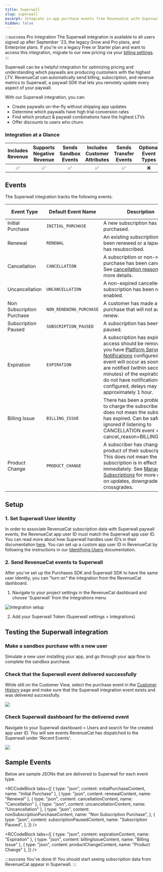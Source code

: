 ```yaml
---
title: Superwall
slug: superwall
excerpt: Integrate in-app purchase events from RevenueCat with Superwall
hidden: false
---
```


:::success Pro Integration
The Superwall integration is available to all users signed up after September '23, the legacy Grow and Pro plans, and Enterprise plans. If you're on a legacy Free or Starter plan and want to access this integration, migrate to our new pricing via your [billing settings](https://app.revenuecat.com/settings/billing).
:::

Superwall can be a helpful integration for optimizing pricing and understanding which paywalls are producing customers with the highest LTV. RevenueCat can automatically send billing, subscription, and revenue metrics to Superwall, a paywall SDK that lets you remotely update every aspect of your paywall.

With our Superwall integration, you can:

- Create paywalls on-the-fly without shipping app updates
- Determine which paywalls have high trial conversion rates
- Find which product & paywall combinations have the highest LTVs
- Offer discounts to users who churn

### Integration at a Glance

| Includes Revenue | Supports Negative Revenue | Sends Sandbox Events | Includes Customer Attributes | Sends Transfer Events | Optional Event Types |
| :--------------: | :-----------------------: | :------------------: | :--------------------------: | :-------------------: | :------------------: |
|        ✅        |            ✅             |          ✅          |              ✅              |          ✅           |          ❌          |

## Events

The Superwall integration tracks the following events:

| Event Type                | Default Event Name      | Description                                                                                                                                                                                                                                                                                                                                 | App Store | Play Store | Amazon | Stripe | Promo |
| ------------------------- | ----------------------- | ------------------------------------------------------------------------------------------------------------------------------------------------------------------------------------------------------------------------------------------------------------------------------------------------------------------------------------------- | --------- | ---------- | ------ | ------ | ----- |
| Initial Purchase          | `INITIAL_PURCHASE`      | A new subscription has been purchased.                                                                                                                                                                                                                                                                                                      | ✅        | ✅         | ✅     | ✅     | ❌    |
| Renewal                   | `RENEWAL`               | An existing subscription has been renewed or a lapsed user has resubscribed.                                                                                                                                                                                                                                                                | ✅        | ✅         | ✅     | ✅     | ❌    |
| Cancellation              | `CANCELLATION`          | A subscription or non-renewing purchase has been cancelled. See [cancellation reasons](/integrations/webhooks/event-types-and-fields#cancellation-and-expiration-reasons) for more details.                                                                                                                                                 | ✅        | ✅         | ✅     | ✅     | ✅    |
| Uncancellation            | `UNCANCELLATION`        | A non-expired cancelled subscription has been re-enabled.                                                                                                                                                                                                                                                                                   | ✅        | ✅         | ✅     | ❌     | ❌    |
| Non Subscription Purchase | `NON_RENEWING_PURCHASE` | A customer has made a purchase that will not auto-renew.                                                                                                                                                                                                                                                                                    | ✅        | ✅         | ✅     | ✅     | ✅    |
| Subscription Paused       | `SUBSCRIPTION_PAUSED`   | A subscription has been paused.                                                                                                                                                                                                                                                                                                             | ❌        | ✅         | ❌     | ❌     | ❌    |
| Expiration                | `EXPIRATION`            | A subscription has expired and access should be removed. If you have [Platform Server Notifications](/platform-resources/server-notifications) configured, this event will occur as soon as we are notified (within seconds to minutes) of the expiration. If you do not have notifications configured, delays may be approximately 1 hour. | ✅        | ✅         | ✅     | ✅     | ✅    |
| Billing Issue             | `BILLING_ISSUE`         | There has been a problem trying to charge the subscriber. This does not mean the subscription has expired. Can be safely ignored if listening to CANCELLATION event + cancel_reason=BILLING_ERROR.                                                                                                                                          | ✅        | ✅         | ✅     | ✅     | ❌    |
| Product Change            | `PRODUCT_CHANGE`        | A subscriber has changed the product of their subscription. This does not mean the new subscription is in effect immediately. See [Managing Subscriptions](/subscription-guidance/managing-subscriptions) for more details on updates, downgrades, and crossgrades.                                                                         | ✅        | ✅         | ❌     | ✅     | ❌    |

## Setup

### 1. Set Superwall User Identity

In order to associate RevenueCat subscription data with Superwall paywall events, the RevenueCat app user ID must match the Superwall app user ID. You can read more about how Superwall handles user ID’s in their documentation [here](https://docs.superwall.me/docs/user-management). You can set up a custom app user ID in RevenueCat by following the instructions in our [Identifying Users](/customers/user-ids#provided-app-user-id) documentation.

### 2. Send RevenueCat events to Superwall

After you've set up the Purchases SDK and Superwall SDK to have the same user identity, you can "turn on" the integration from the RevenueCat dashboard.

1. Navigate to your project settings in the RevenueCat dashboard and choose 'Superwall' from the Integrations menu

![Integration setup](/docs_images/integrations/setup-integrations.png)

2. Add your Superwall Token (Superwall settings > Integrations)

## Testing the Superwall integration

### Make a sandbox purchase with a new user

Simulate a new user installing your app, and go through your app flow to complete the sandbox purchase.

### Check that the Superwall event delivered successfully

While still on the Customer View, select the purchase event in the [Customer History](/dashboard-and-metrics/customer-history) page and make sure that the Superwall integration event exists and was delivered successfully.

![](/docs_images/integrations/third-party-integrations/superwall/successful-event.png)

### Check Superwall dashboard for the delivered event

Navigate to your Superwall dashboard > Users and search for the created app user ID. You will see events RevenueCat has dispatched to the Superwall under 'Recent Events'.

![](/docs_images/integrations/third-party-integrations/superwall/superwall-recent-events.png)

## Sample Events

Below are sample JSONs that are delivered to Superwall for each event type.


<RCCodeBlock
  tabs={[
    { type: "json", content: initialPurchaseContent, name: "Initial Purchase" },
    { type: "json", content: renewalContent, name: "Renewal" },
    { type: "json", content: cancellationContent, name: "Cancellation" },
    { type: "json", content: uncancellationContent, name: "Uncancellation" },
    {
      type: "json",
      content: nonSubscriptionPurchaseContent,
      name: "Non Subscription Purchase",
    },
    {
      type: "json",
      content: subscriptionPausedContent,
      name: "Subscription Paused",
    },
  ]}
/>


<RCCodeBlock
  tabs={[
    { type: "json", content: expirationContent, name: "Expiration" },
    { type: "json", content: billingIssueContent, name: "Billing Issue" },
    { type: "json", content: productChangeContent, name: "Product Change" },
  ]}
/>

:::success You've done it!
You should start seeing subscription data from RevenueCat appear in Superwall.
:::
